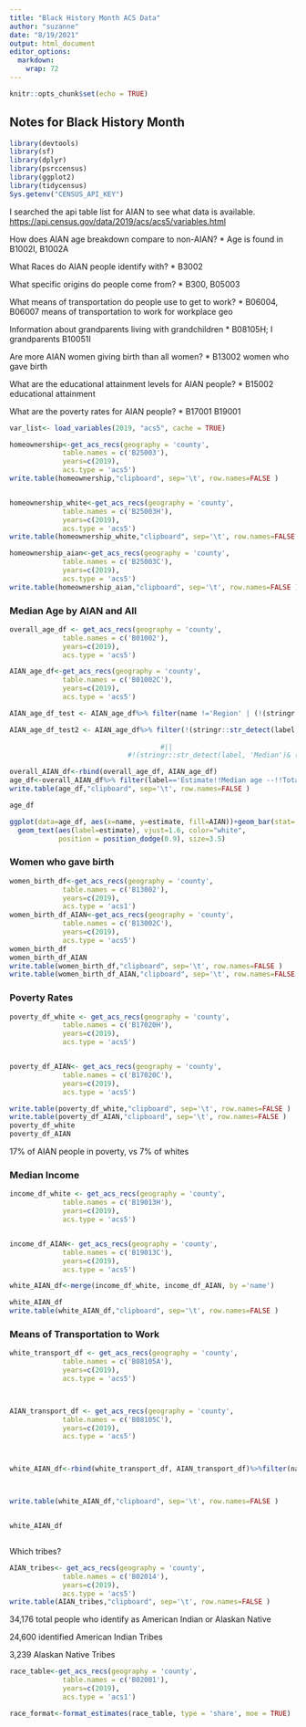 ```yaml
---
title: "Black History Month ACS Data"
author: "suzanne"
date: "8/19/2021"
output: html_document
editor_options: 
  markdown: 
    wrap: 72
---
```


```r
knitr::opts_chunk$set(echo = TRUE)
```

## Notes for Black History Month

```r
library(devtools)
library(sf)
library(dplyr)
library(psrccensus)
library(ggplot2)
library(tidycensus)
Sys.getenv("CENSUS_API_KEY")
```

I searched the api table list for AIAN to see what data is available.
<https://api.census.gov/data/2019/acs/acs5/variables.html>

How does AIAN age breakdown compare to non-AIAN? \* Age is found in
B1002I, B1002A

What Races do AIAN people identify with? \* B3002

What specific origins do people come from? \* B300, B05003

What means of transportation do people use to get to work? \* B06004,
B06007 means of transportation to work for workplace geo

Information about grandparents living with grandchildren \* B08105H; I
grandparents B10051I

Are more AIAN women giving birth than all women? \* B13002 women who
gave birth

What are the educational attainment levels for AIAN people? \* B15002
educational attainment

What are the poverty rates for AIAN people? \* B17001 B19001

```r
var_list<- load_variables(2019, "acs5", cache = TRUE)
```


```r
homeownership<-get_acs_recs(geography = 'county',
             table.names = c('B25003'),
             years=c(2019),
             acs.type = 'acs5')
write.table(homeownership,"clipboard", sep='\t', row.names=FALSE )


homeownership_white<-get_acs_recs(geography = 'county',
             table.names = c('B25003H'),
             years=c(2019),
             acs.type = 'acs5')
write.table(homeownership_white,"clipboard", sep='\t', row.names=FALSE )

homeownership_aian<-get_acs_recs(geography = 'county',
             table.names = c('B25003C'),
             years=c(2019),
             acs.type = 'acs5')
write.table(homeownership_aian,"clipboard", sep='\t', row.names=FALSE )
```

### Median Age by AIAN and All

```r

overall_age_df <- get_acs_recs(geography = 'county',
             table.names = c('B01002'),
             years=c(2019),
             acs.type = 'acs5')

AIAN_age_df<-get_acs_recs(geography = 'county',
             table.names = c('B01002C'),
             years=c(2019),
             acs.type = 'acs5')

AIAN_age_df_test <- AIAN_age_df%>% filter(name !='Region' | (!(stringr::str_detect(label, 'Median'))&(stringr::str_detect(label, 'Average'))))

AIAN_age_df_test2 <- AIAN_age_df%>% filter(!(stringr::str_detect(label, 'Median')))
                                     
                                     #||
                             #!(stringr::str_detect(label, 'Median')& (stringr::str_detect(label,'Average'))))

overall_AIAN_df<-rbind(overall_age_df, AIAN_age_df)
age_df<-overall_AIAN_df%>% filter(label=='Estimate!!Median age --!!Total:' & name !='Region') %>% mutate('AIAN'=ifelse(variable=='B01002_001', 'All Population', 'AIAN Population'))
write.table(age_df,"clipboard", sep='\t', row.names=FALSE )

age_df

ggplot(data=age_df, aes(x=name, y=estimate, fill=AIAN))+geom_bar(stat='identity', position=position_dodge())+
  geom_text(aes(label=estimate), vjust=1.6, color="white",
            position = position_dodge(0.9), size=3.5)

```

### Women who gave birth

```r
women_birth_df<-get_acs_recs(geography = 'county',
             table.names = c('B13002'),
             years=c(2019),
             acs.type = 'acs1') 
women_birth_df_AIAN<-get_acs_recs(geography = 'county',
             table.names = c('B13002C'),
             years=c(2019),
             acs.type = 'acs5')
women_birth_df
women_birth_df_AIAN
write.table(women_birth_df,"clipboard", sep='\t', row.names=FALSE )
write.table(women_birth_df_AIAN,"clipboard", sep='\t', row.names=FALSE )
```

### Poverty Rates

```r
poverty_df_white <- get_acs_recs(geography = 'county',
             table.names = c('B17020H'),
             years=c(2019),
             acs.type = 'acs5')


poverty_df_AIAN<- get_acs_recs(geography = 'county',
             table.names = c('B17020C'),
             years=c(2019),
             acs.type = 'acs5')

write.table(poverty_df_white,"clipboard", sep='\t', row.names=FALSE )
write.table(poverty_df_AIAN,"clipboard", sep='\t', row.names=FALSE )
poverty_df_white
poverty_df_AIAN
```

17% of AIAN people in poverty, vs 7% of whites

### Median Income

```r

income_df_white <- get_acs_recs(geography = 'county',
             table.names = c('B19013H'),
             years=c(2019),
             acs.type = 'acs5')


income_df_AIAN<- get_acs_recs(geography = 'county',
             table.names = c('B19013C'),
             years=c(2019),
             acs.type = 'acs5')

white_AIAN_df<-merge(income_df_white, income_df_AIAN, by ='name')

white_AIAN_df
write.table(white_AIAN_df,"clipboard", sep='\t', row.names=FALSE )

```

### Means of Transportation to Work

```r

white_transport_df <- get_acs_recs(geography = 'county',
             table.names = c('B08105A'),
             years=c(2019),
             acs.type = 'acs5')



AIAN_transport_df <- get_acs_recs(geography = 'county',
             table.names = c('B08105C'),
             years=c(2019),
             acs.type = 'acs5')



white_AIAN_df<-rbind(white_transport_df, AIAN_transport_df)%>%filter(name=='Region')



write.table(white_AIAN_df,"clipboard", sep='\t', row.names=FALSE )


white_AIAN_df



```

Which tribes?

```r
AIAN_tribes<- get_acs_recs(geography = 'county',
             table.names = c('B02014'),
             years=c(2019),
             acs.type = 'acs5')
write.table(AIAN_tribes,"clipboard", sep='\t', row.names=FALSE )
```

34,176 total people who identify as American Indian or Alaskan Native

24,600 identified American Indian Tribes

3,239 Alaskan Native Tribes

```r
race_table<-get_acs_recs(geography = 'county',
             table.names = c('B02001'),
             years=c(2019),
             acs.type = 'acs1')

race_format<-format_estimates(race_table, type = 'share', moe = TRUE)
```



